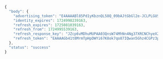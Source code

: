 ```js
{
  "body": {
    "advertising_token": "E4AAAABl85Pd1yKbznQL58Q_09bAJtGbGl2e-JCLPLGUSsz7ao6iR11QySi-kLtJ7suJAn3lK474gJvOLVK0_BZe8FABStV44hHWoFt9IfWVj35PIWQJ8VoJzrmHhh6YyQDtQ3q_t0ZJL9OjB8cXa94dMDhlGzi3j5K4o9cH3X1OYgJFQDat4L2cj7HMptpWUO9dheldwpVhgfAlLdEw9D3xtA",
    "identity_expires": 1724998239163,
    "refresh_expires": 1725081039163,
    "refresh_from": 1724995539163,
    "refresh_response_key": "JZcp6vMDhuMUPAA03QnsW74MhNn4Ng37XRCNChyeX2k=",
    "refresh_token": "EAAAAGb41t8MrmTpHpDWYi67K8ok7qo87IQwan5Ghz4CGPz3pYXCoS/bAEygLYa0tjMPw6v1q2UsjQQ7SURA6tq7VvTdROOkxJ6YcNiaCeCpINoZYT5xzsPp9VgkkWT0HkxLYdMUt3M7KMJ+gziJQZGsoMeEYTMR3yEO5w+A7N1uW71Q7PWyTJaRab7F0hUdmwHwN9ZdDj/+Ky/qzf8YBGPzSWvpN7Ry9gT6EQxVZSZIj6PSzFxvSPVt48i59VpJ6zvOL4MKCAtiAFZ92DUeKfGYZ3XptcbO2srOFaAgeJm2hiSOKWPxYfhCBPZa2yYbKRc+UFNO7L+UnxlL+VRU1GTZm3zncDpXlif1lqmfXuza+KMXQmPzuhzxljn0nkUBa8OC"
  },
  "status": "success"
}
```
